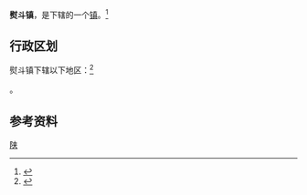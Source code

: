 {{中国乡级行政区|61/09/22/107/000}}

'''熨斗镇'''，是{{PRC admin/fullname|61/09/22/107/000|3}}下辖的一个[[行政建制镇|镇]]。<ref>{{PRC admin/ref sgc|{{PRC admin/parent|61/09/22/107/000}}}}</ref>

== 行政区划 ==

熨斗镇下辖以下地区：<ref>{{PRC admin/ref sgc|61/09/22/107/000}}</ref>

{{PRC admin/children|61/09/22/107/000}}。

== 参考资料 ==

{{reflist}}

{{行政区划小作品}}
{{PRC admin/navcat|61/09/22/107/000}}
{{中国历史文化名镇}}
[[Category:中国历史文化名镇|陕]]